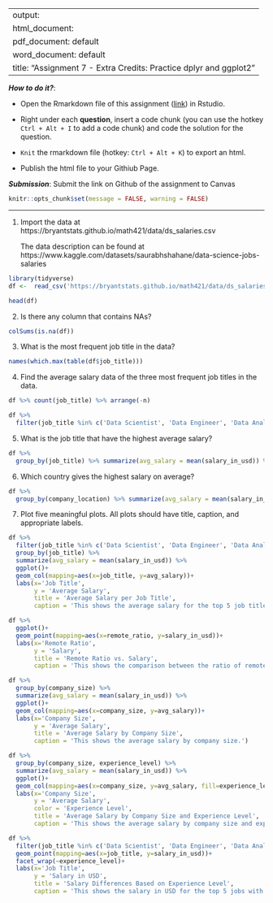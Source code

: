 
---
output: 
  html_document:
  pdf_document: default
  word_document: default
title: "Assignment 7 - Extra Credits: Practice dplyr and ggplot2"
---

***How to do it?***: 

- Open the Rmarkdown file of this assignment ([link](assignment7_extra_credits.Rmd)) in Rstudio. 

- Right under each **question**, insert  a code chunk (you can use the hotkey `Ctrl + Alt + I` to add a code chunk) and code the solution for the question. 

- `Knit` the rmarkdown file (hotkey: `Ctrl + Alt + K`) to export an html.  

-  Publish the html file to your Githiub Page. 

***Submission***: Submit the link on Github of the assignment to Canvas



```r
knitr::opts_chunk$set(message = FALSE, warning = FALSE)
```


-------

1. Import the data at https://bryantstats.github.io/math421/data/ds_salaries.csv

    The data description can be found at https://www.kaggle.com/datasets/saurabhshahane/data-science-jobs-salaries
    
```r
library(tidyverse)
df <-  read_csv('https://bryantstats.github.io/math421/data/ds_salaries.csv')

head(df)
```


2. Is there any column that contains NAs?

```r
colSums(is.na(df))
```


3. What is the most frequent job title in the data?  

```r
names(which.max(table(df$job_title)))
```


4. Find the average salary data of the three most frequent job titles in the data. 

```r
df %>% count(job_title) %>% arrange(-n) 
```

```r
df %>% 
  filter(job_title %in% c('Data Scientist', 'Data Engineer', 'Data Analyst')) %>% summarize(avg_salary = mean(salary_in_usd))
```


5. What is the job title that have the highest average salary?

```r
df %>% 
  group_by(job_title) %>% summarize(avg_salary = mean(salary_in_usd)) %>% arrange(-avg_salary)
```

6. Which country gives the highest salary on average? 

```r
df %>% 
  group_by(company_location) %>% summarize(avg_salary = mean(salary_in_usd)) %>% arrange(-avg_salary)
```


7. Plot five meaningful plots. All plots should have title, caption, and appropriate labels.

```r
df %>%
  filter(job_title %in% c('Data Scientist', 'Data Engineer', 'Data Analyst', 'Machine Learning Engineer', 'Research Scientist')) %>% 
  group_by(job_title) %>% 
  summarize(avg_salary = mean(salary_in_usd)) %>%
  ggplot()+ 
  geom_col(mapping=aes(x=job_title, y=avg_salary))+
  labs(x='Job Title', 
       y = 'Average Salary',
       title = 'Average Salary per Job Title', 
       caption = 'This shows the average salary for the top 5 job titles with the highest average salary in USD.')
```


```r
df %>%
  ggplot()+ 
  geom_point(mapping=aes(x=remote_ratio, y=salary_in_usd))+
  labs(x='Remote Ratio', 
       y = 'Salary',
       title = 'Remote Ratio vs. Salary', 
       caption = 'This shows the comparison between the ratio of remote workers and salary for each company')
```


```r
df %>%
  group_by(company_size) %>% 
  summarize(avg_salary = mean(salary_in_usd)) %>%
  ggplot()+ 
  geom_col(mapping=aes(x=company_size, y=avg_salary))+
  labs(x='Company Size', 
       y = 'Average Salary',
       title = 'Average Salary by Company Size', 
       caption = 'This shows the average salary by company size.')
```

```r
df %>%
  group_by(company_size, experience_level) %>% 
  summarize(avg_salary = mean(salary_in_usd)) %>%
  ggplot()+ 
  geom_col(mapping=aes(x=company_size, y=avg_salary, fill=experience_level))+
  labs(x='Company Size', 
       y = 'Average Salary',
       color = 'Experience Level',
       title = 'Average Salary by Company Size and Experience Level', 
       caption = 'This shows the average salary by company size and experience level.')
```

```r
df %>%   
  filter(job_title %in% c('Data Scientist', 'Data Engineer', 'Data Analyst', 'Machine Learning Engineer', 'Research Scientist')) %>% ggplot()+ 
  geom_point(mapping=aes(x=job_title, y=salary_in_usd))+
  facet_wrap(~experience_level)+
  labs(x='Job Title', 
       y = 'Salary in USD',
       title = 'Salary Differences Based on Experience Level', 
       caption = 'This shows the salary in USD for the top 5 jobs with the highest average salary broken down by each level of job experience.')
```

